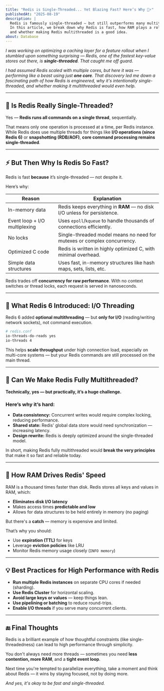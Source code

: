 ```yaml
---
title: "Redis is Single-Threaded... Yet Blazing Fast? Here’s Why 🧠⚡"
publishedAt: "2025-08-19"
description: |
  Redis is famously single-threaded — but still outperforms many multithreaded databases. 
  In this article, we break down why Redis is fast, how RAM plays a role, 
  and whether making Redis multithreaded is a good idea.
about: Database
---
```


_I was working on optimizing a caching layer for a feature rollout when I stumbled upon something
surprising — Redis, one of the fastest key-value stores out there, is **single-threaded**. That
caught me off guard._

_I had assumed Redis scaled with multiple cores, but here it was — performing like a beast using
just **one core**. That discovery led me down a fascinating path of how Redis is engineered, why
it's intentionally single-threaded, and whether making it multithreaded would even help._

---

## 🧠 Is Redis Really Single-Threaded?

Yes — **Redis runs all commands on a single thread**, sequentially.

That means only one operation is processed at a time, per Redis instance. While Redis does use
multiple threads for things like **I/O operations (since Redis 6)** or **snapshotting (RDB/AOF)**,
**core command processing remains single-threaded**.

---

## ⚡ But Then Why Is Redis So Fast?

Redis is fast **because** it’s single-threaded — not despite it.

Here’s why:

| Reason                        | Explanation                                                             |
| ----------------------------- | ----------------------------------------------------------------------- |
| In-memory data                | Redis keeps everything in **RAM** — no disk I/O unless for persistence. |
| Event loop + I/O multiplexing | Uses `epoll`/`kqueue` to handle thousands of connections efficiently.   |
| No locks                      | Single-threaded model means no need for mutexes or complex concurrency. |
| Optimized C code              | Redis is written in highly optimized C, with minimal overhead.          |
| Simple data structures        | Uses fast, in-memory structures like hash maps, sets, lists, etc.       |

Redis trades off **concurrency for raw performance**. With no context switches or thread locks, each
request is served in nanoseconds.

---

## 🧪 What Redis 6 Introduced: I/O Threading

Redis 6 added **optional multithreading** — but **only for I/O** (reading/writing network sockets),
not command execution.

```bash
# redis.conf
io-threads-do-reads yes
io-threads 4
```

This helps **scale throughput** under high connection load, especially on multi-core systems — but
your Redis commands are still processed on the main thread.

---

## 🚫 Can We Make Redis Fully Multithreaded?

**Technically, yes — but practically, it’s a huge challenge.**

### Here’s why it’s hard:

- **Data consistency:** Concurrent writes would require complex locking, reducing performance.
- **Shared state:** Redis' global data store would need synchronization — increasing latency.
- **Design rewrite:** Redis is deeply optimized around the single-threaded model.

In short, making Redis fully multithreaded would **break the very principles** that make it so fast
and reliable today.

---

## 🧠 How RAM Drives Redis' Speed

RAM is a thousand times faster than disk. Redis stores all keys and values in RAM, which:

- **Eliminates disk I/O latency**
- Makes access times **predictable and low**
- Allows for data structures to be held entirely in memory (no paging)

But there's a **catch** — memory is expensive and limited.

That’s why you should:

- Use **expiration (TTL)** for keys
- Leverage **eviction policies** like LRU
- Monitor Redis memory usage closely (`INFO memory`)

---

## 💡 Best Practices for High Performance with Redis

- **Run multiple Redis instances** on separate CPU cores if needed (sharding).
- **Use Redis Cluster** for horizontal scaling.
- **Avoid large keys or values** — keep things lean.
- **Use pipelining or batching** to reduce round-trips.
- **Enable I/O threads** if you serve many concurrent clients.

---

## 🔚 Final Thoughts

Redis is a brilliant example of how thoughtful constraints (like single-threadedness) can lead to
high performance through simplicity.

You don't always need more threads — sometimes you need **less contention, more RAM**, and a **tight
event loop**.

Next time you're tempted to parallelize everything, take a moment and think about Redis — it wins by
staying focused, not by doing more.

_And yes, it's okay to be fast and single-threaded._
